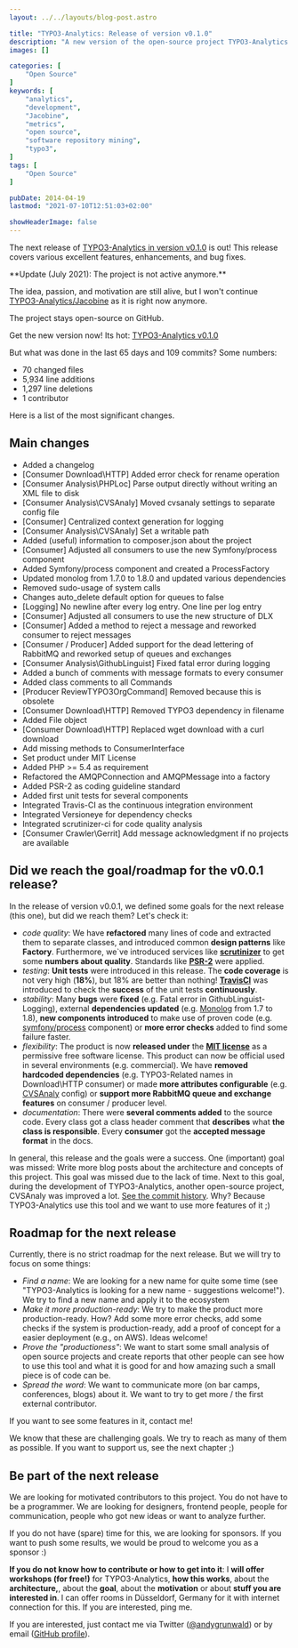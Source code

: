 ```yaml
---
layout: ../../layouts/blog-post.astro

title: "TYPO3-Analytics: Release of version v0.1.0"
description: "A new version of the open-source project TYPO3-Analytics (now Jacobine) is out. We released version 0.1.0. We summarize the main changes and provide an outlook for the future."
images: []

categories: [
    "Open Source"
]
keywords: [
    "analytics",
    "development",
    "Jacobine",
    "metrics",
    "open source",
    "software repository mining",
    "typo3",
]
tags: [
    "Open Source"
]

pubDate: 2014-04-19
lastmod: "2021-07-10T12:51:03+02:00"

showHeaderImage: false
---
```


The next release of [TYPO3-Analytics in version v0.1.0](https://github.com/andygrunwald/Jacobine/releases/tag/v0.1.0 "v0.1.0 of Jacobine") is out!
This release covers various excellent features, enhancements, and bug fixes.

<UpdateBox>
**Update (July 2021): The project is not active anymore.**

The idea, passion, and motivation are still alive, but I won't continue [TYPO3-Analytics/Jacobine](https://github.com/andygrunwald/Jacobine/) as it is right now anymore.

The project stays open-source on GitHub.
</UpdateBox>

Get the new version now! Its hot: [TYPO3-Analytics v0.1.0](https://github.com/andygrunwald/Jacobine/releases/tag/v0.1.0 "v0.1.0 of Jacobine")

But what was done in the last 65 days and 109 commits?
Some numbers:

* 70 changed files
* 5,934 line additions
* 1,297 line deletions
* 1 contributor

Here is a list of the most significant changes.

## Main changes

* Added a changelog
* [Consumer Download\\HTTP] Added error check for rename operation
* [Consumer Analysis\\PHPLoc] Parse output directly without writing an XML file to disk
* [Consumer Analysis\\CVSAnaly] Moved cvsanaly settings to separate config file
* [Consumer] Centralized context generation for logging
* [Consumer Analysis\\CVSAnaly] Set a writable path
* Added (useful) information to composer.json about the project
* [Consumer] Adjusted all consumers to use the new Symfony/process component
* Added Symfony/process component and created a ProcessFactory
* Updated monolog from 1.7.0 to 1.8.0 and updated various dependencies
* Removed sudo-usage of system calls
* Changes auto_delete default option for queues to false
* [Logging] No newline after every log entry. One line per log entry
* [Consumer] Adjusted all consumers to use the new structure of DLX
* [Consumer] Added a method to reject a message and reworked consumer to reject messages
* [Consumer / Producer] Added support for the dead lettering of RabbitMQ and reworked setup of queues and exchanges
* [Consumer Analysis\\GithubLinguist] Fixed fatal error during logging
* Added a bunch of comments with message formats to every consumer
* Added class comments to all Commands
* [Producer ReviewTYPO3OrgCommand] Removed because this is obsolete
* [Consumer Download\\HTTP] Removed TYPO3 dependency in filename
* Added File object
* [Consumer Download\\HTTP] Replaced wget download with a curl download
* Add missing methods to ConsumerInterface
* Set product under MIT License
* Added PHP >= 5.4 as requirement
* Refactored the AMQPConnection and AMQPMessage into a factory
* Added PSR-2 as coding guideline standard
* Added first unit tests for several components
* Integrated Travis-CI as the continuous integration environment
* Integrated Versioneye for dependency checks
* Integrated scrutinizer-ci for code quality analysis
* [Consumer Crawler\\Gerrit] Add message acknowledgment if no projects are available

## Did we reach the goal/roadmap for the v0.0.1 release?

In the release of version v0.0.1, we defined some goals for the next release (this one), but did we reach them? Let's check it:

* *code quality*: We have **refactored** many lines of code and extracted them to separate classes, and introduced common **design patterns** like **Factory**. Furthermore, we`ve introduced services like **[scrutinizer](https://scrutinizer-ci.com/ "scrutinizer CI")** to get some **numbers about quality**. Standards like **[PSR-2](https://github.com/php-fig/fig-standards/blob/master/accepted/PSR-2-coding-style-guide.md "PHP PSR-2")** were applied.
* *testing*: **Unit tests** were introduced in this release. The **code coverage** is not very high (**18%**), but 18% are better than nothing! **[TravisCI](https://travis-ci.org/ "TravisCI")** was introduced to check the **success** of the unit tests **continuously**.
* *stability*: Many **bugs** were **fixed** (e.g. Fatal error in GithubLinguist-Logging), external **dependencies updated** (e.g. [Monolog](https://github.com/Seldaek/monolog "monolog at GitHub") from 1.7 to 1.8), **new components introduced** to make use of proven code (e.g. [symfony/process](https://symfony.com/doc/current/components/process.html "Symfony process component") component) or **more error checks** added to find some failure faster.
* *flexibility*: The product is now **released under** the **[MIT license](https://opensource.org/licenses/MIT "MIT Open-Source license")** as a permissive free software license. This product can now be official used in several environments (e.g. commercial). We have **removed hardcoded dependencies** (e.g. TYPO3-Related names in Download\\HTTP consumer) or made **more attributes configurable** (e.g. [CVSAnaly](https://github.com/MetricsGrimoire/CVSAnalY "CVSAnaly at GitHub") config) or **support more RabbitMQ queue and exchange features** on consumer / producer level.
* *documentation*: There were **several comments added** to the source code. Every class got a class header comment that **describes** what **the class is responsible**. Every **consumer** got the **accepted message format** in the docs.

In general, this release and the goals were a success.
One (important) goal was missed: Write more blog posts about the architecture and concepts of this project.
This goal was missed due to the lack of time.
Next to this goal, during the development of TYPO3-Analytics, another open-source project, CVSAnaly was improved a lot.
[See the commit history](https://github.com/MetricsGrimoire/CVSAnalY/commits?author=andygrunwald "Contributions from Andy Grunwald for CVSAnaly at GitHub").
Why? Because TYPO3-Analytics use this tool and we want to use more features of it ;)

## Roadmap for the next release

Currently, there is no strict roadmap for the next release.
But we will try to focus on some things:

* *Find a name*: We are looking for a new name for quite some time (see "TYPO3-Analytics is looking for a new name - suggestions welcome!"). We try to find a new name and apply it to the ecosystem
* *Make it more production-ready*: We try to make the product more production-ready. How? Add some more error checks, add some checks if the system is production-ready, add a proof of concept for a easier deployment (e.g., on AWS). Ideas welcome!
* *Prove the "productioness"*: We want to start some small analysis of open source projects and create reports that other people can see how to use this tool and what it is good for and how amazing such a small piece is of code can be.
* *Spread the word*: We want to communicate more (on bar camps, conferences, blogs) about it. We want to try to get more / the first external contributor.

If you want to see some features in it, contact me!

We know that these are challenging goals.
We try to reach as many of them as possible.
If you want to support us, see the next chapter ;)

## Be part of the next release

We are looking for motivated contributors to this project.
You do not have to be a programmer.
We are looking for designers, frontend people, people for communication, people who got new ideas or want to analyze further.

If you do not have (spare) time for this, we are looking for sponsors.
If you want to push some results, we would be proud to welcome you as a sponsor :)

**If you do not know how to contribute or how to get into it**: I **will offer workshops (for free!)** for TYPO3-Analytics, **how this works**, about the **architecture,**, about the **goal**, about the **motivation** or about **stuff you are interested in**.
I can offer rooms in Düsseldorf, Germany for it with internet connection for this.
If you are interested, ping me.

If you are interested, just contact me via Twitter ([@andygrunwald](https://twitter.com/andygrunwald "Andy Grunwald at twitter")) or by email ([GitHub profile](https://github.com/andygrunwald "Andy Grunwald at GitHub")).